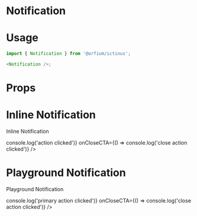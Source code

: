 
<Meta title="Design System/Notification" component={Notification} />

# Notification

# Usage

```js
import { Notification } from '@orfium/ictinus';

<Notification />;
```

# Props

<Props of={Notification} />

# Inline Notification

Inline Notification

<Preview>
  <Story name="Inline Notifiction" parameters={{ decorators: [withKnobs] }}>
    <PresentComponent name="" width={768}>
      <Notification
        withFilling={boolean('withFilling', false)}
        withIcon={boolean('icon', true)}
        message={text('info', 'This is the info')}
        type={select('type', ['success', 'error', 'info', 'alert'], 'success')}
        variant="inline"
        primaryCTALabel={text('primaryCTALabel', 'Action')}
        primaryCTA={() => console.log('action clicked')}
        onCloseCTA={() => console.log('close action clicked')}
      />
    </PresentComponent>
  </Story>
</Preview>

# Playground Notification

Playground Notification

<Preview>
  <Story name="Playground Notifiction" parameters={{ decorators: [withKnobs] }}>
    <PresentComponent name="" width={768}>
      <Notification
        withFilling={boolean('withFilling', false)}
        withIcon={boolean('icon', true)}
        title={text('title', 'This is the heading:')}
        message={text('info', 'This is the info')}
        type={select('type', ['success', 'error', 'info', 'alert'], 'success')}
        variant={select('variant', ['inline', 'banner', 'modal', 'toast'], 'inline')}
        primaryCTALabel={text('primaryCTALabel', 'Action')}
        primaryCTA={() => console.log('primary action clicked')}
        onCloseCTA={() => console.log('close action clicked')}
      />
    </PresentComponent>
  </Story>
</Preview>
